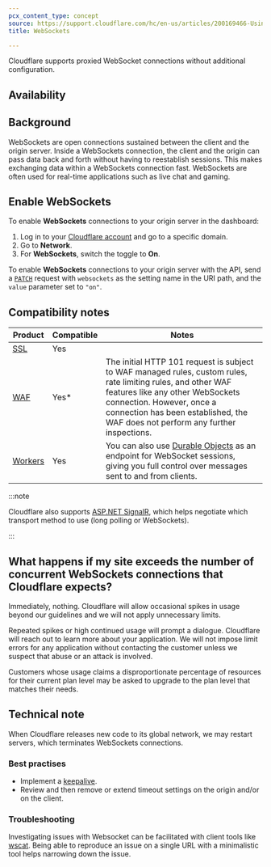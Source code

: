 ```yaml
---
pcx_content_type: concept
source: https://support.cloudflare.com/hc/en-us/articles/200169466-Using-Cloudflare-with-WebSockets
title: WebSockets

---
```



Cloudflare supports proxied WebSocket connections without additional configuration.

## Availability

<FeatureTable id="network.websockets" />

## Background

WebSockets are open connections sustained between the client and the origin server. Inside a WebSockets connection, the client and the origin can pass data back and forth without having to reestablish sessions. This makes exchanging data within a WebSockets connection fast. WebSockets are often used for real-time applications such as live chat and gaming.

## Enable WebSockets

<Tabs> <TabItem label="dashboard">

To enable **WebSockets** connections to your origin server in the dashboard:

1. Log in to your [Cloudflare account](https://dash.cloudflare.com) and go to a specific domain.
2. Go to **Network**.
3. For **WebSockets**, switch the toggle to **On**.

</TabItem> <TabItem label="api">

To enable **WebSockets** connections to your origin server with the API, send a [`PATCH`](/api/operations/zone-settings-edit-single-setting) request with `websockets` as the setting name in the URI path, and the `value` parameter set to `"on"`.

</TabItem> </Tabs>

## Compatibility notes

| Product                                  | Compatible | Notes                                                                                                                                                                                                                                                            |
| ---------------------------------------- | ---------- | ---------------------------------------------------------------------------------------------------------------------------------------------------------------------------------------------------------------------------------------------------------------- |
| [SSL](/ssl/)                             | Yes        |                                                                                                                                                                                                                                                                  |
| [WAF](/waf/)                             | Yes\*      | The initial HTTP 101 request is subject to WAF managed rules, custom rules, rate limiting rules, and other WAF features like any other WebSockets connection. However, once a connection has been established, the WAF does not perform any further inspections. |
| [Workers](/workers/examples/websockets/) | Yes        | You can also use [Durable Objects](/durable-objects/) as an endpoint for WebSocket sessions, giving you full control over messages sent to and from clients.                                                                                                     |

:::note


Cloudflare also supports [ASP.NET SignalR](http://signalr.net/), which helps negotiate which transport method to use (long polling or WebSockets).


:::

## What happens if my site exceeds the number of concurrent WebSockets connections that Cloudflare expects?

Immediately, nothing. Cloudflare will allow occasional spikes in usage beyond our guidelines and we will not apply unnecessary limits.

Repeated spikes or high continued usage will prompt a dialogue. Cloudflare will reach out to learn more about your application. We will not impose limit errors for any application without contacting the customer unless we suspect that abuse or an attack is involved.

Customers whose usage claims a disproportionate percentage of resources for their current plan level may be asked to upgrade to the plan level that matches their needs.

## Technical note

When Cloudflare releases new code to its global network, we may restart servers, which terminates WebSockets connections.

### Best practises

* Implement a [keepalive](https://developer.mozilla.org/en-US/docs/Web/API/WebSockets_API/Writing_WebSocket_servers#pings_and_pongs_the_heartbeat_of_websockets).
* Review and then remove or extend timeout settings on the origin and/or on the client.

### Troubleshooting

Investigating issues with Websocket can be facilitated with client tools like [wscat](https://github.com/websockets/wscat).
Being able to reproduce an issue on a single URL with a minimalistic tool helps narrowing down the issue.
